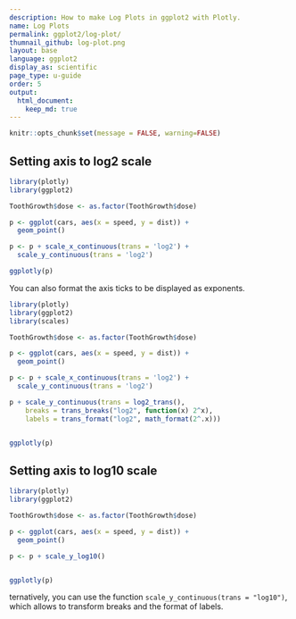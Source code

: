 ```yaml
---
description: How to make Log Plots in ggplot2 with Plotly.
name: Log Plots
permalink: ggplot2/log-plot/
thumnail_github: log-plot.png
layout: base
language: ggplot2
display_as: scientific
page_type: u-guide
order: 5
output:
  html_document:
    keep_md: true
---
```


```r
knitr::opts_chunk$set(message = FALSE, warning=FALSE)
```

## Setting axis to log2 scale


```r
library(plotly)
library(ggplot2)

ToothGrowth$dose <- as.factor(ToothGrowth$dose)

p <- ggplot(cars, aes(x = speed, y = dist)) + 
  geom_point()

p <- p + scale_x_continuous(trans = 'log2') +
  scale_y_continuous(trans = 'log2')

ggplotly(p)
```


You can also format the axis ticks to be displayed as exponents.


```r
library(plotly)
library(ggplot2)
library(scales)

ToothGrowth$dose <- as.factor(ToothGrowth$dose)

p <- ggplot(cars, aes(x = speed, y = dist)) + 
  geom_point()

p <- p + scale_x_continuous(trans = 'log2') +
  scale_y_continuous(trans = 'log2')

p + scale_y_continuous(trans = log2_trans(),
    breaks = trans_breaks("log2", function(x) 2^x),
    labels = trans_format("log2", math_format(2^.x)))


ggplotly(p)
```

<!--------------------- EXAMPLE BREAK ------------------------->

## Setting axis to log10 scale


```r
library(plotly)
library(ggplot2)

ToothGrowth$dose <- as.factor(ToothGrowth$dose)

p <- ggplot(cars, aes(x = speed, y = dist)) + 
  geom_point()

p <- p + scale_y_log10()


ggplotly(p)
```
ternatively, you can use the function `scale_y_continuous(trans = "log10")`, which allows to transform breaks and the format of labels.

<!--------------------- EXAMPLE BREAK ------------------------->
